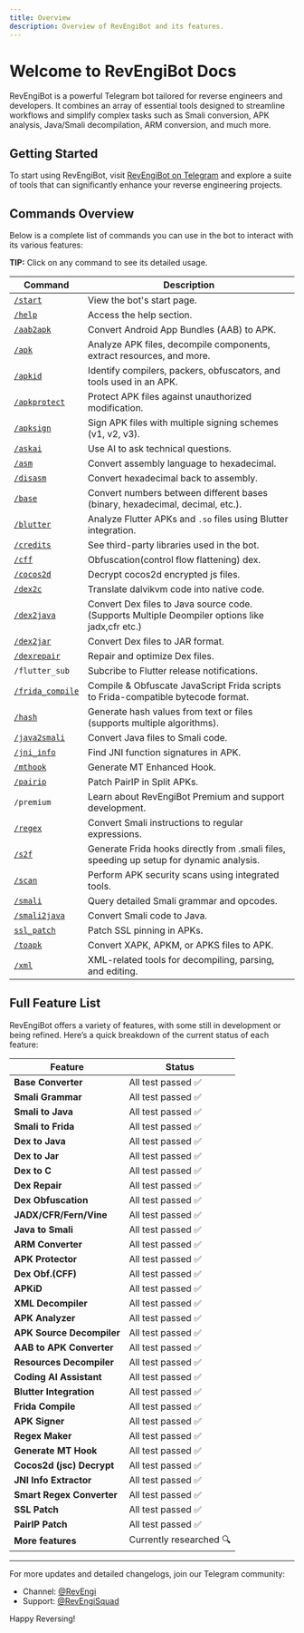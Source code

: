 ```yaml
---
title: Overview
description: Overview of RevEngiBot and its features.
---
```


# Welcome to RevEngiBot Docs

RevEngiBot is a powerful Telegram bot tailored for reverse engineers and developers. It combines an array of essential tools designed to streamline workflows and simplify complex tasks such as Smali conversion, APK analysis, Java/Smali decompilation, ARM conversion, and much more.

## Getting Started

To start using RevEngiBot, visit [RevEngiBot on Telegram](https://t.me/RevEngiBot) and explore a suite of tools that can significantly enhance your reverse engineering projects.

## Commands Overview

Below is a complete list of commands you can use in the bot to interact with its various features:

<Callout type="info">**TIP:** Click on any command to see its detailed usage.</Callout>

| Command                                            | Description                                                                                     |
| -------------------------------------------------- | ----------------------------------------------------------------------------------------------- |
| [`/start`](./docs/commands/#start)                 | View the bot's start page.                                                                      |
| [`/help`](./docs/commands/#help)                   | Access the help section.                                                                        |
| [`/aab2apk`](./docs/commands/#aab-to-apk)          | Convert Android App Bundles (AAB) to APK.                                                       |
| [`/apk`](./docs/commands/#apk)                     | Analyze APK files, decompile components, extract resources, and more.                           |
| [`/apkid` ](./docs/commands/#apkid)                | Identify compilers, packers, obfuscators, and tools used in an APK.                             |
| [`/apkprotect`](./docs/commands/#apkprotect)       | Protect APK files against unauthorized modification.                                            |
| [`/apksign`](./docs/commands/#apksign)             | Sign APK files with multiple signing schemes (v1, v2, v3).                                      |
| [`/askai`](./docs/commands/#askai)                 | Use AI to ask technical questions.                                                              |
| [`/asm`](./docs/commands/#asm)                     | Convert assembly language to hexadecimal.                                                       |
| [`/disasm`](./docs/commands/#disasm)               | Convert hexadecimal back to assembly.                                                           |
| [`/base`](./docs/commands/#base)                   | Convert numbers between different bases (binary, hexadecimal, decimal, etc.).                   |
| [`/blutter`](./docs/commands/#blutter)             | Analyze Flutter APKs and `.so` files using Blutter integration.                                 |
| [`/credits`](./docs/commands/#credits)             | See third-party libraries used in the bot.                                                      |
| [`/cff`](./docs/commands/#cff)                     | Obfuscation(control flow flattening) dex.                                                       |
| [`/cocos2d`](./docs/commands/#cocos2d)             | Decrypt cocos2d encrypted js files.                                                             |
| [`/dex2c`](./docs/commands/#dex2c)                 | Translate dalvikvm code into native code.                                                       |
| [`/dex2java`](./docs/commands/#dex2java)           | Convert Dex files to Java source code. (Supports Multiple Deompiler options like jadx,cfr etc.) |
| [`/dex2jar`](./docs/commands/#dex2jar)             | Convert Dex files to JAR format.                                                                |
| [`/dexrepair`](./docs/commands/#dex-repair)        | Repair and optimize Dex files.                                                                  |
| `/flutter_sub`                                     | Subcribe to Flutter release notifications.                                                      |
| [`/frida_compile`](./docs/commands/#frida_compile) | Compile & Obfuscate JavaScript Frida scripts to Frida-compatible bytecode format.               |
| [`/hash`](./docs/commands/#hash)                   | Generate hash values from text or files (supports multiple algorithms).                         |
| [`/java2smali`](./docs/commands/#java2smali)       | Convert Java files to Smali code.                                                               |
| [`/jni_info`](./docs/commands/#jni_info)           | Find JNI function signatures in APK.                                                            |
| [`/mthook`](./docs/commands/#mthook)               | Generate MT Enhanced Hook.                                                                      |
| [`/pairip`](./docs/commands/#pairip)               | Patch PairIP in Split APKs.                                                                     |
| `/premium`                                         | Learn about RevEngiBot Premium and support development.                                         |
| [`/regex`](./docs/commands/#regex)                 | Convert Smali instructions to regular expressions.                                              |
| [`/s2f`](./docs/commands/#s2f)                     | Generate Frida hooks directly from .smali files, speeding up setup for dynamic analysis.        |
| [`/scan`](./docs/commands/#scan)                   | Perform APK security scans using integrated tools.                                              |
| [`/smali`](./docs/commands/#smali)                 | Query detailed Smali grammar and opcodes.                                                       |
| [`/smali2java`](./docs/commands/#java2smali)       | Convert Smali code to Java.                                                                     |
| [`ssl_patch`](./docs/commands/#ssl_patch)          | Patch SSL pinning in APKs.                                                                      |
| [`/toapk`](./docs/commands/#toapk)                 | Convert XAPK, APKM, or APKS files to APK.                                                       |
| [`/xml`](./docs/commands/#xml)                     | XML-related tools for decompiling, parsing, and editing.                                        |

## Full Feature List

RevEngiBot offers a variety of features, with some still in development or being refined. Here’s a quick breakdown of the current status of each feature:

| Feature                   | Status                 |
| ------------------------- | ---------------------- |
| **Base Converter**        | All test passed ✅      |
| **Smali Grammar**         | All test passed ✅      |
| **Smali to Java**         | All test passed ✅      |
| **Smali to Frida**        | All test passed ✅      |
| **Dex to Java**           | All test passed ✅      |
| **Dex to Jar**            | All test passed ✅      |
| **Dex to C**              | All test passed ✅      |
| **Dex Repair**            | All test passed ✅      |
| **Dex Obfuscation**       | All test passed ✅      |
| **JADX/CFR/Fern/Vine**    | All test passed ✅      |
| **Java to Smali**         | All test passed ✅      |
| **ARM Converter**         | All test passed ✅      |
| **APK Protector**         | All test passed ✅      |
| **Dex Obf.(CFF)**         | All test passed ✅      |
| **APKiD**                 | All test passed ✅      |
| **XML Decompiler**        | All test passed ✅      |
| **APK Analyzer**          | All test passed ✅      |
| **APK Source Decompiler** | All test passed ✅      |
| **AAB to APK Converter**  | All test passed ✅      |
| **Resources Decompiler**  | All test passed ✅      |
| **Coding AI Assistant**   | All test passed ✅      |
| **Blutter Integration**   | All test passed ✅      |
| **Frida Compile**         | All test passed ✅      |
| **APK Signer**            | All test passed ✅      |
| **Regex Maker**           | All test passed ✅      |
| **Generate MT Hook**      | All test passed ✅      |
| **Cocos2d (jsc) Decrypt** | All test passed ✅      |
| **JNI Info Extractor**    | All test passed ✅      |
| **Smart Regex Converter** | All test passed ✅      |
| **SSL Patch**             | All test passed ✅      |
| **PairIP Patch**          | All test passed ✅      |
| **More features**         | Currently researched 🔍 |

---

For more updates and detailed changelogs, join our Telegram community:

- Channel: [@RevEngi](https://t.me/RevEngi)
- Support: [@RevEngiSquad](https://t.me/RevEngiSquad)

Happy Reversing!
